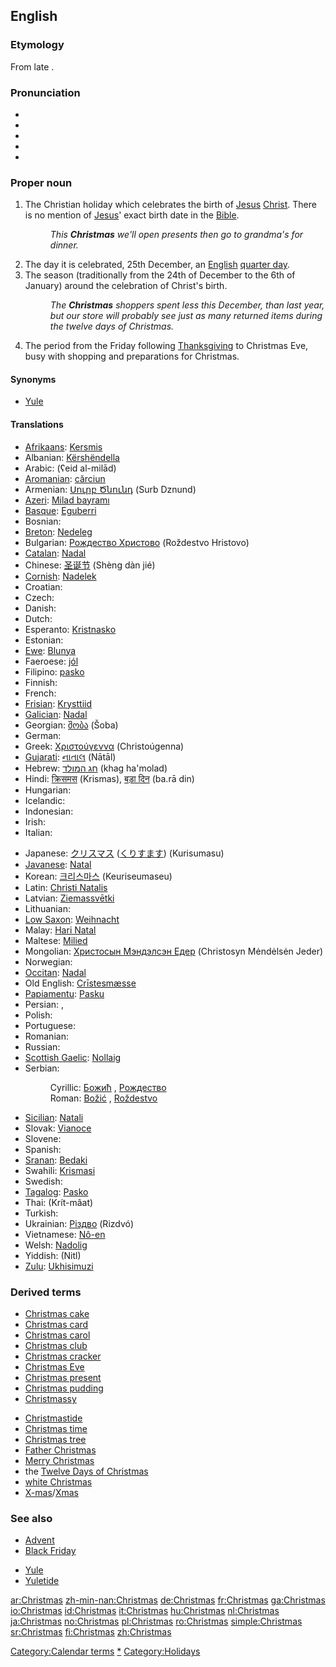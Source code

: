 ==English==

===Etymology===
From late {{OE.}} {{term|Cristes mæsse||Christ's mass, Christ's festival}}.

===Pronunciation===
* {{IPA|/'kɻɪs.məs/}}
* {{SAMPA|/'krIs.m@s/}}
* {{SAMPA|/'k@R@ss.mAhs.Ieuse.e/}}
* {{enPR|KRIS-məs}}
* {{audio|en-us-Christmas.ogg|Audio (US)}}

===Proper noun===
{{en-noun|-}}

# The Christian holiday which celebrates the birth of [[Jesus]] [[Christ]]. There is no mention of [[Jesus]]' exact birth date in the [[Bible]].
#: ''This '''Christmas''' we'll open presents then go to grandma's for dinner.''
# The day it is celebrated, 25th December, an [[English]] [[quarter day]].
# The season (traditionally from the 24th of December to the 6th of January) around the celebration of Christ's birth.
#: ''The '''Christmas''' shoppers spent less this December, than last year, but our store will probably see just as many returned items during the twelve days of Christmas.''
# {{US|retailing}} The period from the Friday following [[Thanksgiving]] to Christmas Eve, busy with shopping and preparations for Christmas.

====Synonyms====
* [[Yule]]

====Translations====
{{trans-top|Christian holiday}}
* [[Afrikaans]]: [[Kersmis]]
* Albanian: [[Kërshëndella]]
* Arabic: {{Arab|[[عيد الميلاد]]}} (ʕeid al-milād) {{m}}
* [[Aromanian]]: [[cărciun]]
* Armenian: [[Սուրբ Ծնունդ]] (Surb Dznund)
* [[Azeri]]: [[Milad bayramı]]
* [[Basque]]: [[Eguberri]]
* Bosnian: {{t-|bs|Božić|m}}
* [[Breton]]: [[Nedeleg]]
* Bulgarian: [[Рождество Христово]] (Roždestvo Hristovo)
* [[Catalan]]: [[Nadal]]
* Chinese: [[圣诞节]] (Shèng dàn jié)
* [[Cornish]]: [[Nadelek]]
* Croatian: {{t+|hr|Božić|m}}
* Czech: {{t+|cs|Vánoce|f|p}}
* Danish: {{t+|da|jul|c}}
* Dutch: {{t+|nl|Kerstmis}}
* Esperanto: [[Kristnasko]]
* Estonian: {{t-|et|jõulud}}
* [[Ewe]]: [[Blunya]]
* Faeroese: [[jól]]
* Filipino: [[pasko]]
* Finnish: {{t+|fi|joulu}}
* French: {{t+|fr|Noël}}
* [[Frisian]]: [[Krysttiid]]
* [[Galician]]: [[Nadal]] {{m}}
* Georgian: [[შობა]] (Šoba)
* German: {{t+|de|Weihnachten}}
* Greek: [[Χριστούγεννα]] (Christoúgenna)
* [[Gujarati]]: [[નાતાલ]] (Nātāl)
* Hebrew: [[חג המולד]] (khag ha'molad)
* Hindi: [[क्रिसमस]] (Krismas), [[बड़ा दिन]] (ba.rā din)
* Hungarian: {{t-|hu|Karácsony}}
* Icelandic: {{t+|is|jól|n|p}}
* Indonesian: {{t-|id|Natal|xs=Indonesian}}
* Irish: {{t+|ga|Nollaig|xs=Irish}}
* Italian: {{t+|it|Natale}}
{{trans-mid}}
* Japanese: [[クリスマス]] ([[くりすます]]) (Kurisumasu)
* [[Javanese]]: [[Natal]]
* Korean: [[크리스마스]] (Keuriseumaseu)
* Latin: [[Christi Natalis]]
* Latvian: [[Ziemassvētki]]
* Lithuanian: {{t+|lt|Kalėdos|xs=Lithuanian}}
* [[Low Saxon]]: [[Weihnacht]]
* Malay: [[Hari Natal]]
* Maltese: [[Milied]]
* Mongolian: [[Христосын Мэндэлсэн Едeр]] (Christosyn Mėndėlsėn Jeder)
* Norwegian: {{t-|no|jul|c}}
* [[Occitan]]: [[Nadal]]
* Old English: [[Crīstesmæsse]]
* [[Papiamentu]]: [[Pasku]]
* Persian: {{FAchar|[[عید میلاد مسیح]]}}, {{FAchar|[[عید نوئل]]}}
* Polish: {{t+|pl|Boże Narodzenie}}
* Portuguese: {{t+|pt|Natal}}
* Romanian: {{t+|ro|Crăciun|n}}
* Russian: {{t-|ru|Рождество|tr=Roždestvó|sc=Cyrl}}
* [[Scottish Gaelic]]: [[Nollaig]] {{f}}
* Serbian:
*: Cyrillic: [[Божић#Serbian|Божић]] {{m}}, [[Рождество]]
*: Roman: [[Božić#Serbian|Božić]] {{m}}, [[Roždestvo]]
* [[Sicilian]]: [[Natali]]
* Slovak: [[Vianoce]]
* Slovene: {{t+|sl|Božič}}
* Spanish: {{t+|es|Navidad|f}}
* [[Sranan]]: [[Bedaki]]
* Swahili: [[Krismasi]]
* Swedish: {{t+|sv|jul|c}}
* [[Tagalog]]: [[Pasko]]
* Thai: {{Thai|[[คริสต์มาส]]}} (Krít-mâat)
* Turkish: {{t+|tr|Noel}}
* Ukrainian: [[Різдво]] (Rizdvó)
* Vietnamese: [[Nô-en]]
* Welsh: [[Nadolig]]
* Yiddish: (Nitl)
* [[Zulu]]: [[Ukhisimuzi]]
{{trans-bottom}}

===Derived terms===
{{rel-top}}
* [[Christmas cake]]
* [[Christmas card]]
* [[Christmas carol]]
* [[Christmas club]]
* [[Christmas cracker]]
* [[Christmas Eve]]
* [[Christmas present]]
* [[Christmas pudding]]
* [[Christmassy]]
{{rel-mid}}
* [[Christmastide]]
* [[Christmas time]] <!-- US equivalent of British 'Christmastide' popularized by Charles Schultz-->
* [[Christmas tree]]
* [[Father Christmas]]
* [[Merry Christmas]]
* the [[Twelve Days of Christmas]]
* [[white Christmas]]
* [[X-mas]]/[[Xmas]]
{{rel-bottom}}

===See also===
{{top2}}
* [[Advent]]
* [[Black Friday]]
{{mid2}}
<!--* [[quarter day]] how is this related? mentioned above, redundant here -->
* [[Yule]]
* [[Yuletide]]
{{bottom}}

[[Category:Calendar terms]]
[[Category:Christmas|*]]
[[Category:Holidays]]

[[ar:Christmas]]
[[zh-min-nan:Christmas]]
[[de:Christmas]]
[[fr:Christmas]]
[[ga:Christmas]]
[[io:Christmas]]
[[id:Christmas]]
[[it:Christmas]]
[[hu:Christmas]]
[[nl:Christmas]]
[[ja:Christmas]]
[[no:Christmas]]
[[pl:Christmas]]
[[ro:Christmas]]
[[simple:Christmas]]
[[sr:Christmas]]
[[fi:Christmas]]
[[zh:Christmas]]